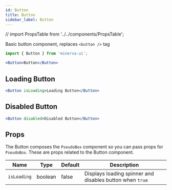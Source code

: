 ```yaml
---
id: Button
title: Button
sidebar_label: Button
---
```


// import PropsTable from '../../components/PropsTable';

Basic button component, replaces `<button />` tag

```js
import { Button } from 'minerva-ui';
```

```jsx live
<Button>Button</Button>
```

## Loading Button

```jsx live
<Button isLoading>Loading Button</Button>
```

## Disabled Button

```jsx live
<Button disabled>Disabled Button</Button>
```

## Props

The Button composes the `PseudoBox` component so you can pass props for
`PseudoBox`. These are props related to the Button component.

|Name|Type|Default|Description|
| --- | --- | --- | --- |
| `isLoading` | boolean | false | Displays loading spinner and disables button when `true`|
